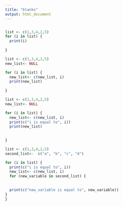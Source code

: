 ```yaml
---
title: "blanks"
output: html_document
---
```


```r

```

```r
list <- c(1,3,4,2,5)
for (i in list) {
  print(i)
  
}
```

```r
list <- c(1,3,4,2,5)
new_list<- NULL

for (i in list) {
  new_list<- c(new_list, i)
  print(new_list)
  
}
```

```r
list <- c(1,3,4,2,5)
new_list<- NULL

for (i in list) {
  new_list<- c(new_list, i)
  print(c("i is equal to", i))
  print(new_list)
  
  
}
```

```r
list <- c(1,3,4,2,5)
second_list<-  c("a", "b", "c", "d")

for (i in list) {
  print(c("i is equal to", i))
  new_list<- c(new_list, i)
  for (new_variable in second_list) {
    
   
  print(c("new_variable is equal to", new_variable))
}
}
```


```r


```


